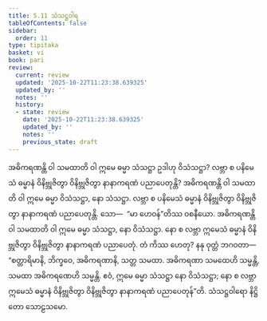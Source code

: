 ```yaml
---
title: 5.11 သံသဋ္ဌဝါရ
tableOfContents: false
sidebar:
  order: 11
type: tipitaka
basket: vi
book: pari
review:
  current: review
  updated: '2025-10-22T11:23:38.639325'
  updated_by: ''
  notes: ''
  history:
  - state: review
    date: '2025-10-22T11:23:38.639325'
    updated_by: ''
    notes: ''
    previous_state: draft
---
```



<ReviewStatus review={frontmatter.review} showDetails={true} />

<HypothesisAnnotation frontmatter={frontmatter} />

<DynamicBreadcrumb />

<Division number="306" book="pari" e="ch" v="5" p="195">

<Paragraph number="1328" book="pari">
အဓိကရဏန္တိ ဝါ သမထာတိ ဝါ ဣမေ ဓမ္မာ သံသဋ္ဌာ ဥဒါဟု ဝိသံသဋ္ဌာ? လဗ္ဘာ စ ပနိမေသံ ဓမ္မာနံ ဝိနိဗ္ဘုဇိတွာ ဝိနိဗ္ဘုဇိတွာ နာနာကရဏံ ပညာပေတုန္တိ?
</Paragraph>

<Paragraph number="1329" book="pari">
အဓိကရဏန္တိ ဝါ သမထာတိ ဝါ ဣမေ ဓမ္မာ ဝိသံသဋ္ဌာ, နော သံသဋ္ဌာ. လဗ္ဘာ စ ပနိမေသံ ဓမ္မာနံ ဝိနိဗ္ဘုဇိတွာ ဝိနိဗ္ဘုဇိတွာ နာနာကရဏံ ပညာပေတုန္တိ. သော—  “မာ ဟေဝန်”တိဿ ဝစနီယော. အဓိကရဏန္တိ ဝါ သမထာတိ ဝါ ဣမေ ဓမ္မာ သံသဋ္ဌာ, နော ဝိသံသဋ္ဌာ. နော စ လဗ္ဘာ ဣမေသံ ဓမ္မာနံ ဝိနိဗ္ဘုဇိတွာ ဝိနိဗ္ဘုဇိတွာ နာနာကရဏံ ပညာပေတုံ. တံ ကိဿ ဟေတု? နနု ဝုတ္တံ ဘဂဝတာ—  “စတ္တာရိမာနိ, ဘိက္ခဝေ, အဓိကရဏာနိ, သတ္တ သမထာ. အဓိကရဏာ သမထေဟိ သမ္မန္တိ, သမထာ အဓိကရဏေဟိ သမ္မန္တိ. ဧဝံ, ဣမေ ဓမ္မာ သံသဋ္ဌာ နော ဝိသံသဋ္ဌာ; နော စ လဗ္ဘာ ဣမေသံ ဓမ္မာနံ ဝိနိဗ္ဘုဇိတွာ ဝိနိဗ္ဘုဇိတွာ နာနာကရဏံ ပညာပေတုန်”တိ.

</Paragraph>
</Division>

<Paragraph number="1330" type="center" book="pari">
သံသဋ္ဌဝါရော နိဋ္ဌိတော သောဠသမော.
</Paragraph>